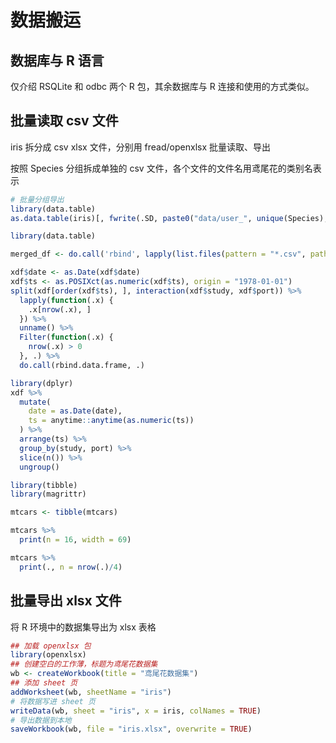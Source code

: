 # 数据搬运 {#chap:data-transportation}




## 数据库与 R 语言 {#sec:database}

仅介绍 RSQLite 和  odbc 两个 R 包，其余数据库与 R 连接和使用的方式类似。

## 批量读取 csv 文件

iris 拆分成 csv xlsx 文件，分别用 fread/openxlsx 批量读取、导出

按照 Species 分组拆成单独的 csv 文件，各个文件的文件名用鸢尾花的类别名表示

```r
# 批量分组导出
library(data.table)
as.data.table(iris)[, fwrite(.SD, paste0("data/user_", unique(Species), ".csv")), by = Species, .SDcols = colnames(iris)]
```


```r
library(data.table)

merged_df <- do.call('rbind', lapply(list.files(pattern = "*.csv", path = "data/"), fread ) )
```


```r
xdf$date <- as.Date(xdf$date)
xdf$ts <- as.POSIXct(as.numeric(xdf$ts), origin = "1978-01-01")
split(xdf[order(xdf$ts), ], interaction(xdf$study, xdf$port)) %>%
  lapply(function(.x) {
    .x[nrow(.x), ]
  }) %>%
  unname() %>%
  Filter(function(.x) {
    nrow(.x) > 0
  }, .) %>%
  do.call(rbind.data.frame, .)

library(dplyr)
xdf %>%
  mutate(
    date = as.Date(date),
    ts = anytime::anytime(as.numeric(ts))
  ) %>%
  arrange(ts) %>%
  group_by(study, port) %>%
  slice(n()) %>%
  ungroup()
```


```r
library(tibble)
library(magrittr)

mtcars <- tibble(mtcars)

mtcars %>% 
  print(n = 16, width = 69)
```


```r
mtcars %>% 
  print(., n = nrow(.)/4)
```

## 批量导出 xlsx 文件


将 R 环境中的数据集导出为 xlsx 表格

```r
## 加载 openxlsx 包
library(openxlsx)
## 创建空白的工作薄，标题为鸢尾花数据集
wb <- createWorkbook(title = "鸢尾花数据集")
## 添加 sheet 页
addWorksheet(wb, sheetName = "iris")
# 将数据写进 sheet 页
writeData(wb, sheet = "iris", x = iris, colNames = TRUE)
# 导出数据到本地
saveWorkbook(wb, file = "iris.xlsx", overwrite = TRUE)
```

